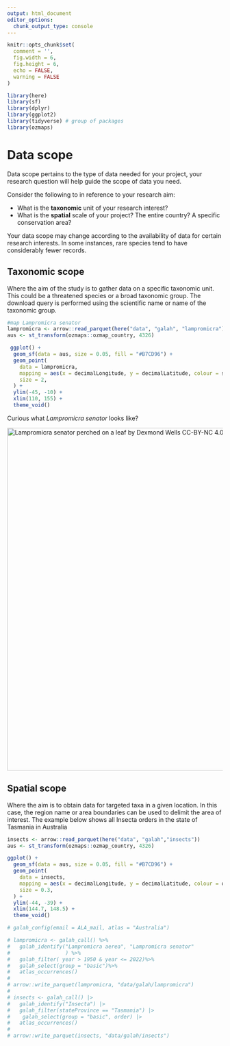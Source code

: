 ```yaml
---
output: html_document
editor_options: 
  chunk_output_type: console
---
```


```r
knitr::opts_chunk$set(
  comment = '', 
  fig.width = 6, 
  fig.height = 6,
  echo = FALSE,
  warning = FALSE
)

library(here)
library(sf)
library(dplyr)
library(ggplot2)
library(tidyverse) # group of packages
library(ozmaps)
```

# Data scope

Data scope pertains to the type of data needed for your project, your research question will help guide the scope of data you need.

Consider the following to in reference to your research aim:

-   What is the **taxonomic** unit of your research interest?
-   What is the **spatial** scale of your project? The entire country? A specific conservation area?

Your data scope may change according to the availability of data for certain research interests. In some instances, rare species tend to have considerably fewer records.

## Taxonomic scope

Where the aim of the study is to gather data on a specific taxonomic unit. This could be a threatened species or a broad taxonomic group. The download query is performed using the scientific name or name of the taxonomic group.

```r
#map Lampromicra senator
lampromicra <- arrow::read_parquet(here("data", "galah", "lampromicra"))
aus <- st_transform(ozmaps::ozmap_country, 4326)

 ggplot() +
  geom_sf(data = aus, size = 0.05, fill = "#B7CD96") +
  geom_point(
    data = lampromicra,
    mapping = aes(x = decimalLongitude, y = decimalLatitude, colour = scientificName),
    size = 2,
  ) +
  ylim(-45, -10) +
  xlim(110, 155) +
  theme_void()
```

<aside>

Curious what *Lampromicra senator* looks like?

[![Lampromicra senator perched on a leaf by Dexmond Wells CC-BY-NC 4.0](images/Lampromicra.jpeg){width="800"}](https://images.ala.org.au/store/4/8/8/4/1f4fc763-d21f-4e5d-b803-f931a4c14884/tms/3/2/1.png)

</aside>

## Spatial scope

Where the aim is to obtain data for targeted taxa in a given location. In this case, the region name or area boundaries can be used to delimit the area of interest. The example below shows all Insecta orders in the state of Tasmania in Australia

```r
insects <- arrow::read_parquet(here("data", "galah","insects"))
aus <- st_transform(ozmaps::ozmap_country, 4326)

ggplot() +
  geom_sf(data = aus, size = 0.05, fill = "#B7CD96") +
  geom_point(
    data = insects,
    mapping = aes(x = decimalLongitude, y = decimalLatitude, colour = order),
    size = 0.3,
  ) +
  ylim(-44, -39) +
  xlim(144.7, 148.5) +
  theme_void()

```

```r
# galah_config(email = ALA_mail, atlas = "Australia")

# lampromicra <- galah_call() %>%
#   galah_identify("Lampromicra aerea", "Lampromicra senator"
#                  ) %>%
#   galah_filter( year > 1950 & year <= 2022)%>%
#   galah_select(group = "basic")%>%
#   atlas_occurrences()
# 
# arrow::write_parquet(lampromicra, "data/galah/lampromicra")
#
# insects <- galah_call() |>
#   galah_identify("Insecta") |>
#   galah_filter(stateProvince == "Tasmania") |>
#    galah_select(group = "basic", order) |>
#   atlas_occurrences()
# 
# arrow::write_parquet(insects, "data/galah/insects")

```
